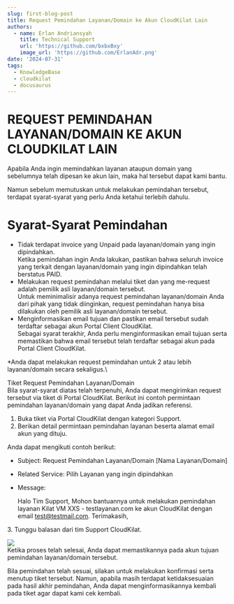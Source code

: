 ```yaml
---
slug: first-blog-post
title: Request Pemindahan Layanan/Domain ke Akun CloudKilat Lain
authors:
  - name: Erlan Andriansyah
    title: Technical Support
    url: 'https://github.com/bxbxBxy'
    image_url: 'https://github.com/ErlanAdr.png'
date: '2024-07-31'
tags:
  - KnowledgeBase
  - cloudkilat
  - docusaurus
---
```


# REQUEST PEMINDAHAN LAYANAN/DOMAIN KE AKUN CLOUDKILAT LAIN

Apabila Anda ingin memindahkan layanan ataupun domain yang sebelumnya telah dipesan ke akun lain, maka hal tersebut dapat kami bantu.

Namun sebelum memutuskan untuk melakukan pemindahan tersebut, terdapat syarat-syarat yang perlu Anda ketahui terlebih dahulu.

# Syarat-Syarat Pemindahan

* Tidak terdapat invoice yang Unpaid pada layanan/domain yang ingin dipindahkan.\
  Ketika pemindahan ingin Anda lakukan, pastikan bahwa seluruh invoice yang terkait dengan layanan/domain yang ingin dipindahkan telah berstatus PAID.
* Melakukan request pemindahan melalui tiket dan yang me-request adalah pemilik asli layanan/domain tersebut.\
  Untuk meminimalisir adanya request pemindahan layanan/domain Anda dari pihak yang tidak diinginkan, request pemindahan hanya bisa dilakukan oleh pemilik asli layanan/domain tersebut.
* Menginformasikan email tujuan dan pastikan email tersebut sudah terdaftar sebagai akun Portal Client CloudKilat.\
  Sebagai syarat terakhir, Anda perlu menginformasikan email tujuan serta memastikan bahwa email tersebut telah terdaftar sebagai akun pada Portal Client CloudKilat.

\*Anda dapat melakukan request pemindahan untuk 2 atau lebih layanan/domain secara sekaligus.\\

Tiket Request Pemindahan Layanan/Domain\
Bila syarat-syarat diatas telah terpenuhi, Anda dapat mengirimkan request tersebut via tiket di Portal CloudKilat. Berikut ini contoh permintaan pemindahan layanan/domain yang dapat Anda jadikan referensi.

1. Buka tiket via Portal CloudKilat dengan kategori Support.
2. Berikan detail permintaan pemindahan layanan beserta alamat email akun yang dituju.

Anda dapat mengikuti contoh berikut:

* Subject: Request Pemindahan Layanan/Domain \[Nama Layanan/Domain]
* Related Service: Pilih Layanan yang ingin dipindahkan
* Message:

  Halo Tim Support,
  Mohon bantuannya untuk melakukan pemindahan layanan Kilat VM XXS - testlayanan.com ke akun      CloudKilat dengan email [test@testmail.com](mailto\:test@testmail.com).
  Terimakasih,

3\. Tunggu balasan dari tim Support CloudKilat.

![](/img/undraw_docusaurus_tree.svg)\
Ketika proses telah selesai, Anda dapat memastikannya pada akun tujuan pemindahan layanan/domain tersebut.

Bila pemindahan telah sesuai, silakan untuk melakukan konfirmasi serta menutup tiket tersebut. Namun, apabila masih terdapat ketidaksesuaian pada hasil akhir pemindahan, Anda dapat menginformasikannya kembali pada tiket agar dapat kami cek kembali.
